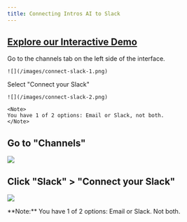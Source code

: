 ```yaml
---
title: Connecting Intros AI to Slack
---
```


[Explore our Interactive Demo](https://intros-ai.navattic.com/z8oi03qo)
-----------------------------------------------------------

<Steps>
  <Step title="Channels">
    Go to the channels tab on the left side of the interface.

    ![](/images/connect-slack-1.png)
  </Step>
  <Step title="Connect your Slack">
    Select "Connect your Slack"

    ![](/images/connect-slack-2.png)

    <Note>
    You have 1 of 2 options: Email or Slack, not both.
    </Note>
  </Step>
</Steps>


## **Go to "Channels"**

![](/images/connect-slack-1.png)

## **Click "Slack" > "Connect your Slack"**

![](/images/connect-slack-2.png)

<Note>
**Note:** You have 1 of 2 options: Email or Slack. Not both.
</Note>
